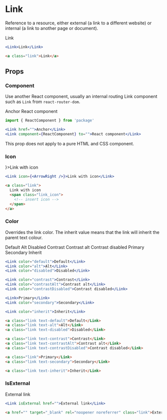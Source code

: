 ---
---



# Link

Reference to a resource, either external (a link to a different website) or internal (a link to another page or document).

<DocLinks
  figma="https://www.figma.com/design/bEeQ97jqZFWepD0x4oU5k7/Pallote?node-id=2789-3311&t=ZYFabUeMuvoaOdby-11"
  storybook="https://react.pallote.com/?path=/docs/components-link--docs"
/>

<div class="docs_block">
  <Link>Link</Link>
</div>

<Tabs groupId="package" queryString>
  <TabItem value="react" label="React">

```jsx
<Link>Link</Link>
```
  </TabItem>
  <TabItem value="css" label="CSS">

```html
<a class="link">Link</a>
```
  </TabItem>
</Tabs>

## Props

### Component

Use another React component, usually an internal routing Link component such as `Link` from `react-router-dom`.

<div class="docs_block">
  <Link>Anchor</Link>
  <Link component={Link}>React component</Link>
</div>

<Tabs groupId="package" queryString>
   <TabItem value="react" label="React">
  
```jsx
import { ReactComponent } from 'package'

<Link href="">Anchor</Link>
<Link component={ReactComponent} to="">React component</Link>
```
  </TabItem>
  <TabItem value="css" label="CSS">

This prop does not apply to a pure HTML and CSS component.
  </TabItem>
</Tabs>

### Icon

<div class="docs_block">
  <Link icon={<ArrowRight />}>Link with icon</Link>
</div>

<Tabs groupId="package" queryString>
  <TabItem value="react" label="React">

```jsx
<Link icon={<ArrowRight />}>Link with icon</Link>
```
  </TabItem>
  <TabItem value="css" label="CSS">

```html
<a class="link">
  Link with icon
  <span class="link_icon">
    <!-- insert icon -->
  </span>
</a>
```
  </TabItem>
</Tabs>

### Color

Overrides the link color. The inherit value means that the link will inherit the parent text colour.

<div class="docs_block">
  <Grid gap={2}>
    <Grid gap={2}>
      <Grid><Link color="default">Default</Link></Grid>
      <Grid><Link color="alt">Alt</Link></Grid>
      <Grid><Link color="disabled">Disabled</Link></Grid>
    </Grid>
    <Grid gap={2}>
      <Grid className="fill-contrast"><Link color="contrast">Contrast</Link></Grid>
      <Grid className="fill-contrast"><Link color="contrastAlt">Contrast alt</Link></Grid>
      <Grid className="fill-contrast"><Link color="contrastDisabled">Contrast disabled</Link></Grid>
    </Grid>
    <Grid gap={2}>
      <Grid><Link color="primary">Primary</Link></Grid>
      <Grid><Link color="secondary">Secondary</Link></Grid>
    </Grid>
    <Grid gap={2}>
      <Grid><Link color="inherit">Inherit</Link></Grid>
    </Grid>
  </Grid>
</div>

<Tabs groupId="package" queryString>
  <TabItem value="react" label="React">

```jsx
<Link color="default">Default</Link>
<Link color="alt">Alt</Link>
<Link color="disabled">Disabled</Link>

<Link color="contrast">Contrast</Link>
<Link color="contrastAlt">Contrast alt</Link>
<Link color="contrastDisabled">Contrast disabled</Link>

<Link>Primary</Link>
<Link color="secondary">Secondary</Link>

<Link color="inherit">Inherit</Link>
```
  </TabItem>
  <TabItem value="css" label="CSS">

```html
<a class="link text-default">Default</Link>
<a class="link text-alt">Alt</Link>
<a class="link text-disabled">Disabled</Link>

<a class="link text-contrast">Contrast</Link>
<a class="link text-contrastAlt">Contrast alt</Link>
<a class="link text-contrastDisabled">Contrast disabled</Link>

<a class="link">Primary</Link>
<a class="link text-secondary">Secondary</Link>

<a class="link text-inherit">Inherit</Link>
```
  </TabItem>
</Tabs>

### IsExternal

<div class="docs_block">
  <Link isExternal href="https://pallote.com">External link</Link>
</div>

<Tabs groupId="package" queryString>
  <TabItem value="react" label="React">

```jsx
<Link isExternal href="">External link</Link>
```
  </TabItem>
  <TabItem value="css" label="CSS">

```html
<a href="" target="_blank" rel="noopener noreferrer" class="link">External link</a>
```
  </TabItem>
</Tabs>

